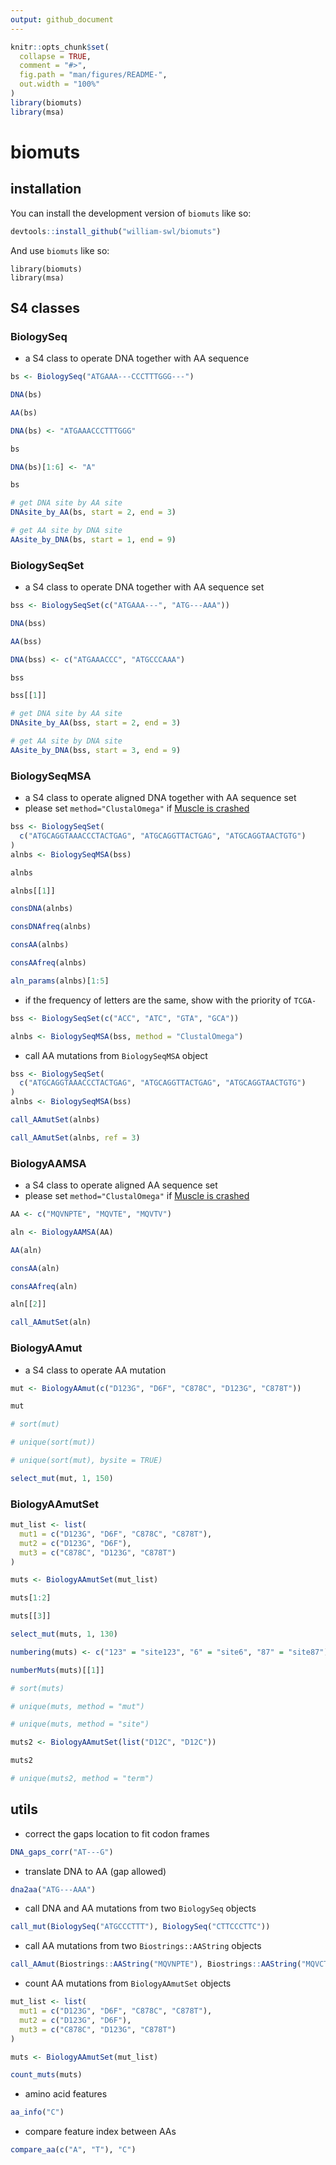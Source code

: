 ```yaml
---
output: github_document
---
```


<!-- README.md is generated from README.Rmd. Please edit that file -->

```r
knitr::opts_chunk$set(
  collapse = TRUE,
  comment = "#>",
  fig.path = "man/figures/README-",
  out.width = "100%"
)
library(biomuts)
library(msa)
```

# biomuts

<!-- badges: start -->
<!-- badges: end -->


## installation

You can install the development version of `biomuts` like so:

``` r
devtools::install_github("william-swl/biomuts")
```

And use `biomuts` like so:

```
library(biomuts)
library(msa)
```

## S4 classes

### BiologySeq
- a S4 class to operate DNA together with AA sequence

```r
bs <- BiologySeq("ATGAAA---CCCTTTGGG---")

DNA(bs)

AA(bs)

DNA(bs) <- "ATGAAACCCTTTGGG"

bs

DNA(bs)[1:6] <- "A"

bs

# get DNA site by AA site
DNAsite_by_AA(bs, start = 2, end = 3)

# get AA site by DNA site
AAsite_by_DNA(bs, start = 1, end = 9)
```


### BiologySeqSet
- a S4 class to operate DNA together with AA sequence set

```r
bss <- BiologySeqSet(c("ATGAAA---", "ATG---AAA"))

DNA(bss)

AA(bss)

DNA(bss) <- c("ATGAAACCC", "ATGCCCAAA")

bss

bss[[1]]

# get DNA site by AA site
DNAsite_by_AA(bss, start = 2, end = 3)

# get AA site by DNA site
AAsite_by_DNA(bss, start = 3, end = 9)
```

### BiologySeqMSA
- a S4 class to operate aligned DNA together with AA sequence set
- please set `method="ClustalOmega"` if [Muscle is crashed](https://stackoverflow.com/questions/76663781/using-msa-package-in-r-and-it-is-crashing)

```r
bss <- BiologySeqSet(
  c("ATGCAGGTAAACCCTACTGAG", "ATGCAGGTTACTGAG", "ATGCAGGTAACTGTG")
)
alnbs <- BiologySeqMSA(bss)

alnbs

alnbs[[1]]

consDNA(alnbs)

consDNAfreq(alnbs)

consAA(alnbs)

consAAfreq(alnbs)

aln_params(alnbs)[1:5]
```

- if the frequency of letters are the same, show with the priority of `TCGA-`

```r
bss <- BiologySeqSet(c("ACC", "ATC", "GTA", "GCA"))

alnbs <- BiologySeqMSA(bss, method = "ClustalOmega")
```

- call AA mutations from `BiologySeqMSA` object

```r
bss <- BiologySeqSet(
  c("ATGCAGGTAAACCCTACTGAG", "ATGCAGGTTACTGAG", "ATGCAGGTAACTGTG")
)
alnbs <- BiologySeqMSA(bss)

call_AAmutSet(alnbs)

call_AAmutSet(alnbs, ref = 3)
```


### BiologyAAMSA
- a S4 class to operate aligned AA sequence set
- please set `method="ClustalOmega"` if [Muscle is crashed](https://stackoverflow.com/questions/76663781/using-msa-package-in-r-and-it-is-crashing)

```r
AA <- c("MQVNPTE", "MQVTE", "MQVTV")

aln <- BiologyAAMSA(AA)

AA(aln)

consAA(aln)

consAAfreq(aln)

aln[[2]]

call_AAmutSet(aln)
```

### BiologyAAmut

- a S4 class to operate AA mutation
```r
mut <- BiologyAAmut(c("D123G", "D6F", "C878C", "D123G", "C878T"))

mut

# sort(mut)

# unique(sort(mut))

# unique(sort(mut), bysite = TRUE)

select_mut(mut, 1, 150)
```

### BiologyAAmutSet

```r
mut_list <- list(
  mut1 = c("D123G", "D6F", "C878C", "C878T"),
  mut2 = c("D123G", "D6F"),
  mut3 = c("C878C", "D123G", "C878T")
)

muts <- BiologyAAmutSet(mut_list)

muts[1:2]

muts[[3]]

select_mut(muts, 1, 130)

numbering(muts) <- c("123" = "site123", "6" = "site6", "87" = "site87")

numberMuts(muts)[[1]]

# sort(muts)

# unique(muts, method = "mut")

# unique(muts, method = "site")

muts2 <- BiologyAAmutSet(list("D12C", "D12C"))

muts2

# unique(muts2, method = "term")
```


## utils
- correct the gaps location to fit codon frames
```r
DNA_gaps_corr("AT---G")
```

- translate DNA to AA (gap allowed)
```r
dna2aa("ATG---AAA")
```

- call DNA and AA mutations from two `BiologySeq` objects
```r
call_mut(BiologySeq("ATGCCCTTT"), BiologySeq("CTTCCCTTC"))
```

- call AA mutations from two `Biostrings::AAString` objects
```r
call_AAmut(Biostrings::AAString("MQVNPTE"), Biostrings::AAString("MQVCTTE"))
```


- count AA mutations from `BiologyAAmutSet` objects

```r
mut_list <- list(
  mut1 = c("D123G", "D6F", "C878C", "C878T"),
  mut2 = c("D123G", "D6F"),
  mut3 = c("C878C", "D123G", "C878T")
)

muts <- BiologyAAmutSet(mut_list)

count_muts(muts)
```

- amino acid features
```r
aa_info("C")
```

- compare feature index between AAs
```r
compare_aa(c("A", "T"), "C")
```
